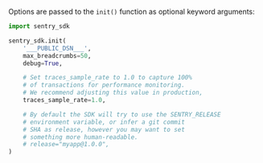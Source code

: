 Options are passed to the `init()` function as optional keyword arguments:

```python
import sentry_sdk

sentry_sdk.init(
    '___PUBLIC_DSN___',
    max_breadcrumbs=50,
    debug=True,

    # Set traces_sample_rate to 1.0 to capture 100%
    # of transactions for performance monitoring.
    # We recommend adjusting this value in production,
    traces_sample_rate=1.0,

    # By default the SDK will try to use the SENTRY_RELEASE
    # environment variable, or infer a git commit
    # SHA as release, however you may want to set
    # something more human-readable.
    # release="myapp@1.0.0",
)
```
